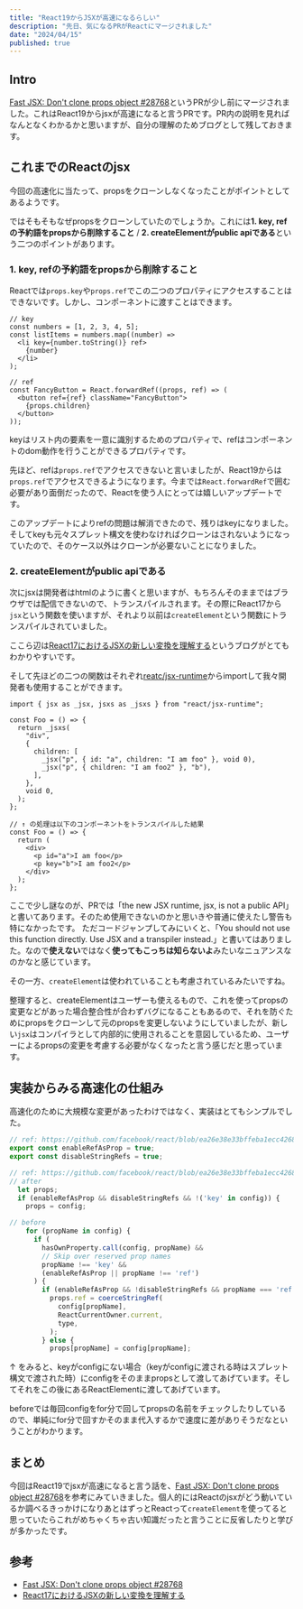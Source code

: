 ```yaml
---
title: "React19からJSXが高速になるらしい"
description: "先日、気になるPRがReactにマージされました"
date: "2024/04/15"
published: true
---
```


## Intro
[Fast JSX: Don't clone props object #28768](https://github.com/facebook/react/pull/28768)というPRが少し前にマージされました。これはReact19からjsxが高速になると言うPRです。PR内の説明を見ればなんとなくわかるかと思いますが、自分の理解のためブログとして残しておきます。

## これまでのReactのjsx

今回の高速化に当たって、propsをクローンしなくなったことがポイントとしてあるようです。

ではそもそもなぜpropsをクローンしていたのでしょうか。これには**1. key, refの予約語をpropsから削除すること** / **2. createElementがpublic apiである**という二つのポイントがあります。

### 1. key, refの予約語をpropsから削除すること 

Reactでは`props.key`や`props.ref`でこの二つのプロパティにアクセスすることはできないです。しかし、コンポーネントに渡すことはできます。

```tsx
// key
const numbers = [1, 2, 3, 4, 5];
const listItems = numbers.map((number) =>
  <li key={number.toString()} ref>
    {number}
  </li>
);

// ref
const FancyButton = React.forwardRef((props, ref) => (
  <button ref={ref} className="FancyButton">
    {props.children}
  </button>
));
```

keyはリスト内の要素を一意に識別するためのプロパティで、refはコンポーネントのdom動作を行うことができるプロパティです。

先ほど、refは`props.ref`でアクセスできないと言いましたが、React19からは`props.ref`でアクセスできるようになります。今までは`React.forwardRef`で囲む必要があり面倒だったので、Reactを使う人にとっては嬉しいアップデートです。

このアップデートによりrefの問題は解消できたので、残りはkeyになりました。そしてkeyも元々スプレット構文を使わなければクローンはされないようになっていたので、そのケース以外はクローンが必要ないことになりました。

### 2. createElementがpublic apiである 

次にjsxは開発者はhtmlのように書くと思いますが、もちろんそのままではブラウザでは配信できないので、トランスパイルされます。その際にReact17から`jsx`という関数を使いますが、それより以前は`createElement`という関数にトランスパイルされていました。

ここら辺は[React17におけるJSXの新しい変換を理解する](https://zenn.dev/uhyo/articles/react17-new-jsx-transform)というブログがとてもわかりやすいです。

そして先ほどの二つの関数はそれぞれ[reatc/jsx-runtime](https://github.com/facebook/react/blob/main/packages/react/jsx-runtime.js)からimportして我々開発者も使用することができます。

```tsx
import { jsx as _jsx, jsxs as _jsxs } from "react/jsx-runtime";

const Foo = () => {
  return _jsxs(
    "div",
    {
      children: [
        _jsx("p", { id: "a", children: "I am foo" }, void 0),
        _jsx("p", { children: "I am foo2" }, "b"),
      ],
    },
    void 0,
  );
};

// ↑ の処理は以下のコンポーネントをトランスパイルした結果
const Foo = () => {
  return (
    <div>
      <p id="a">I am foo</p>
      <p key="b">I am foo2</p>
    </div>
  );
};

```

ここで少し謎なのが、PRでは「the new JSX runtime, jsx, is not a public API」と書いてあります。そのため使用できないのかと思いきや普通に使えたし警告も特になかったです。
ただコードジャンプしてみにいくと、「You should not use this function directly. Use JSX and a transpiler instead.」と書いてはありました。なので**使えない**ではなく**使ってもこっちは知らないよ**みたいなニュアンスなのかなと感じています。

その一方、`createElement`は使われていることも考慮されているみたいですね。

整理すると、createElementはユーザーも使えるもので、これを使ってpropsの変更などがあった場合整合性が合わずバグになることもあるので、それを防ぐためにpropsをクローンして元のpropsを変更しないようにしていましたが、新しい`jsx`はコンパイラとして内部的に使用されることを意図しているため、ユーザーによるpropsの変更を考慮する必要がなくなったと言う感じだと思っています。

## 実装からみる高速化の仕組み

高速化のために大規模な変更があったわけではなく、実装はとてもシンプルでした。

```js
// ref: https://github.com/facebook/react/blob/ea26e38e33bffeba1ecc42688d7e8cd7e0da1c02/packages/shared/ReactFeatureFlags.js#L179-L182
export const enableRefAsProp = true;
export const disableStringRefs = true;

// ref: https://github.com/facebook/react/blob/ea26e38e33bffeba1ecc42688d7e8cd7e0da1c02/packages/react/src/jsx/ReactJSXElement.js#L348-L378
// after
  let props;
  if (enableRefAsProp && disableStringRefs && !('key' in config)) {
    props = config;

// before
    for (propName in config) {
      if (
        hasOwnProperty.call(config, propName) &&
        // Skip over reserved prop names
        propName !== 'key' &&
        (enableRefAsProp || propName !== 'ref')
      ) {
        if (enableRefAsProp && !disableStringRefs && propName === 'ref') {
          props.ref = coerceStringRef(
            config[propName],
            ReactCurrentOwner.current,
            type,
          );
        } else {
          props[propName] = config[propName];
```

↑ をみると、keyがconfigにない場合（keyがconfigに渡される時はスプレット構文で渡された時）にconfigをそのままpropsとして渡してあげています。そしてそれをこの後にあるReactElementに渡してあげています。

beforeでは毎回configをfor分で回してpropsの名前をチェックしたりしているので、単純にfor分で回すかそのまま代入するかで速度に差がありそうだなということがわかります。

## まとめ

今回はReact19でjsxが高速になると言う話を、[Fast JSX: Don't clone props object #28768](https://github.com/facebook/react/pull/28768)を参考にみていきました。個人的にはReactのjsxがどう動いているか調べるきっかけになりあとはずっとReactって`createElement`を使ってると思っていたらこれがめちゃくちゃ古い知識だったと言うことに反省したりと学びが多かったです。

## 参考

- [Fast JSX: Don't clone props object #28768](https://github.com/facebook/react/pull/28768)
- [React17におけるJSXの新しい変換を理解する](https://zenn.dev/uhyo/articles/react17-new-jsx-transform)
